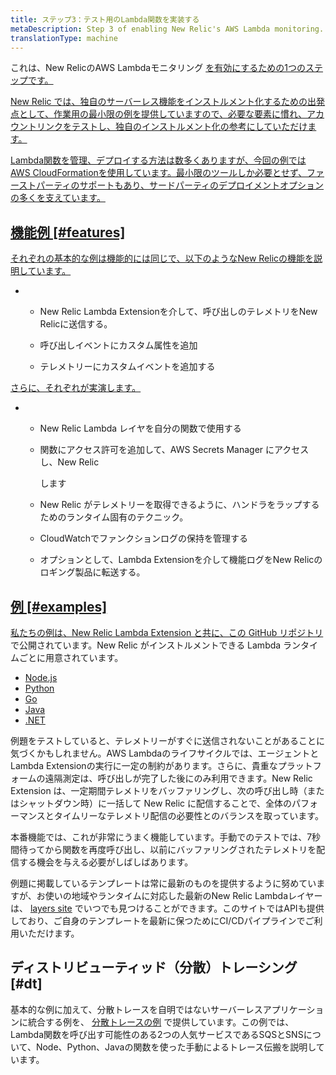 ```yaml
---
title: ステップ3：テスト用のLambda関数を実装する
metaDescription: Step 3 of enabling New Relic's AWS Lambda monitoring.
translationType: machine
---
```


これは、New RelicのAWS Lambdaモニタリング [を有効にするための1つのステップです。](/docs/serverless-function-monitoring/aws-lambda-monitoring/enable-lambda-monitoring/enable-aws-lambda-monitoring)

[New Relic では、独自のサーバーレス機能をインストルメント化するための出発点として、作業用の最小限の例を提供していますので、必要な要素に慣れ、アカウントリンクをテストし、独自のインストルメント化の参考にしていただけます。](/docs/serverless-function-monitoring/aws-lambda-monitoring/enable-lambda-monitoring/enable-aws-lambda-monitoring)

[Lambda関数を管理、デプロイする方法は数多くありますが、今回の例ではAWS CloudFormationを使用しています。最小限のツールしか必要とせず、ファーストパーティのサポートもあり、サードパーティのデプロイメントオプションの多くを支えています。](/docs/serverless-function-monitoring/aws-lambda-monitoring/enable-lambda-monitoring/enable-aws-lambda-monitoring)

## [機能例 [#features]](/docs/serverless-function-monitoring/aws-lambda-monitoring/enable-lambda-monitoring/enable-aws-lambda-monitoring)

[それぞれの基本的な例は機能的には同じで、以下のようなNew Relicの機能を説明しています。](/docs/serverless-function-monitoring/aws-lambda-monitoring/enable-lambda-monitoring/enable-aws-lambda-monitoring)

* * New Relic Lambda Extensionを介して、呼び出しのテレメトリをNew Relicに送信する。

  * 呼び出しイベントにカスタム属性を追加

  * テレメトリーにカスタムイベントを追加する

[さらに、それぞれが実演します。](/docs/serverless-function-monitoring/aws-lambda-monitoring/enable-lambda-monitoring/enable-aws-lambda-monitoring)

* * New Relic Lambda レイヤを自分の関数で使用する

  * 関数にアクセス許可を追加して、AWS Secrets Manager にアクセスし、New Relic

    <LicenseKey/>

    します

  * New Relic がテレメトリーを取得できるように、ハンドラをラップするためのランタイム固有のテクニック。

  * CloudWatchでファンクションログの保持を管理する

  * オプションとして、Lambda Extensionを介して機能ログをNew Relicのロギング製品に転送する。

## [例 [#examples]](/docs/serverless-function-monitoring/aws-lambda-monitoring/enable-lambda-monitoring/enable-aws-lambda-monitoring)

[私たちの例は、New Relic Lambda Extension と共に、この ](/docs/serverless-function-monitoring/aws-lambda-monitoring/enable-lambda-monitoring/enable-aws-lambda-monitoring)[GitHub リポジトリ](https://github.com/newrelic/newrelic-lambda-extension) で公開されています。New Relic がインストルメントできる Lambda ランタイムごとに用意されています。

* [Node.js](https://github.com/newrelic/newrelic-lambda-extension/tree/main/examples/sam/node)
* [Python](https://github.com/newrelic/newrelic-lambda-extension/tree/main/examples/sam/python)
* [Go](https://github.com/newrelic/newrelic-lambda-extension/tree/main/examples/sam/go)
* [Java](https://github.com/newrelic/newrelic-lambda-extension/tree/main/examples/sam/java)
* [.NET](https://github.com/newrelic/newrelic-lambda-extension/tree/main/examples/sam/dotnet)

<Callout variant="tip">
  例題をテストしていると、テレメトリーがすぐに送信されないことがあることに気づくかもしれません。AWS Lambdaのライフサイクルでは、エージェントとLambda Extensionの実行に一定の制約があります。さらに、貴重なプラットフォームの遠隔測定は、呼び出しが完了した後にのみ利用できます。New Relic Extension は、一定期間テレメトリをバッファリングし、次の呼び出し時（またはシャットダウン時）に一括して New Relic に配信することで、全体のパフォーマンスとタイムリーなテレメトリ配信の必要性とのバランスを取っています。

  本番機能では、これが非常にうまく機能しています。手動でのテストでは、7秒間待ってから関数を再度呼び出し、以前にバッファリングされたテレメトリを配信する機会を与える必要がしばしばあります。
</Callout>

例題に掲載しているテンプレートは常に最新のものを提供するように努めていますが、お使いの地域やランタイムに対応した最新のNew Relic Lambdaレイヤーは、 [layers site](https://layers.newrelic-external.com/) でいつでも見つけることができます。このサイトではAPIも提供しており、ご自身のテンプレートを最新に保つためにCI/CDパイプラインでご利用いただけます。

## ディストリビューティッド（分散）トレーシング [#dt]

基本的な例に加えて、分散トレースを自明ではないサーバーレスアプリケーションに統合する例を、 [分散トレースの例](https://github.com/newrelic/newrelic-lambda-extension/tree/main/examples/sam/distributedtracing) で提供しています。この例では、Lambda関数を呼び出す可能性のある2つの人気サービスであるSQSとSNSについて、Node、Python、Javaの関数を使った手動によるトレース伝搬を説明しています。

<InstallFeedback/>